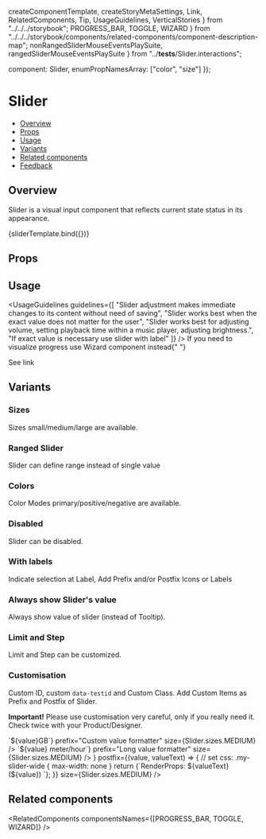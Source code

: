   createComponentTemplate,
  createStoryMetaSettings,
  Link,
  RelatedComponents,
  Tip,
  UsageGuidelines,
  VerticalStories
} from "../../../storybook";
  PROGRESS_BAR,
  TOGGLE,
  WIZARD
} from "../../../storybook/components/related-components/component-description-map";
  nonRangedSliderMouseEventsPlaySuite,
  rangedSliderMouseEventsPlaySuite
} from "../__tests__/Slider.interactions";

  component: Slider,
  enumPropNamesArray: ["color", "size"]
});

<Meta title="Inputs/Slider - (Coming Soon)" component={Slider} argTypes={argTypes} />

<!--- Component template -->


<!--- Component documentation -->

# Slider

- [Overview](#overview)
- [Props](#props)
- [Usage](#usage)
- [Variants](#variants)
- [Related components](#related-components)
- [Feedback](#feedback)

## Overview

Slider is a visual input component that reflects current state status in its appearance.

<Canvas>
  <Story name="Overview" args={{}}>
    {sliderTemplate.bind({})}
  </Story>
</Canvas>

## Props

<ArgsTable story="Overview" />

## Usage

<UsageGuidelines
  guidelines={[
    "Slider adjustment makes immediate changes to its content without need of saving",
    "Slider works best when the exact value does not matter for the user",
    "Slider works best for adjusting volume, setting playback time within a music player, adjusting brightness.",
    "If exact value is necessary use slider with label"
  ]}
/>
<Tip title="Not what you were looking for?">
  If you need to visualize progress use Wizard component instead{" "}
  <Link href="/?path=/docs/navigation-wizard--overview" size={Link.sizes.SMALL} withoutSpacing>
    See link
  </Link>
</Tip>

## Variants

### Sizes

Sizes small/medium/large are available.

<Canvas>
  <Story name="Sizes">
    <Slider size={Slider.sizes.SMALL} defaultValue={12} />
    <Slider size={Slider.sizes.MEDIUM} defaultValue={24} />
    <Slider size={Slider.sizes.LARGE} defaultValue={35} />
  </Story>
</Canvas>

### Ranged Slider

Slider can define range instead of single value

<Canvas>
  <Story name="Ranged" play={rangedSliderMouseEventsPlaySuite}>
    <Slider data-testid={"l3-ranged-slider-s"} size={Slider.sizes.SMALL} ranged={true} />
    <Slider data-testid={"l3-ranged-slider-m"} size={Slider.sizes.MEDIUM} ranged={true} defaultValue={[12, 55]} />
    <Slider size={Slider.sizes.LARGE} ranged={true} defaultValue={[25, 32]} />
  </Story>
</Canvas>

### Colors

Color Modes primary/positive/negative are available.

<Canvas>
  <Story name="Colors">
    <Slider color={Slider.colors.POSITIVE} defaultValue={34} size={Slider.sizes.MEDIUM} />
    <Slider color={Slider.colors.NEGATIVE} ranged={true} defaultValue={[12, 55]} size={Slider.sizes.MEDIUM} />
    <Slider color={Slider.colors.PRIMARY} defaultValue={12} size={Slider.sizes.MEDIUM} />
  </Story>
</Canvas>

### Disabled

Slider can be disabled.

<Canvas>
  <Story name="Disabled">
    <Slider disabled={true} defaultValue={24} color={Slider.colors.POSITIVE} size={Slider.sizes.MEDIUM} />
    <Slider disabled={true} color={Slider.colors.NEGATIVE} size={Slider.sizes.MEDIUM} />
    <Slider
      disabled={true}
      ranged={true}
      defaultValue={[12, 55]}
      color={Slider.colors.PRIMARY}
      size={Slider.sizes.MEDIUM}
    />
  </Story>
</Canvas>

### With labels

Indicate selection at Label, Add Prefix and/or Postfix Icons or Labels

<Canvas>
  <Story name="WithLabels" decorators={[VerticalStories]}>
    <Slider indicateSelection={true} defaultValue={12} size={Slider.sizes.SMALL} />
    <Slider indicateSelection={true} ranged={true} defaultValue={[12, 55]} size={Slider.sizes.SMALL} />
    <Slider prefix={{ icon: Sound }} indicateSelection={true} defaultValue={70} size={Slider.sizes.SMALL} />
    <Slider prefix={{ icon: Video }} postfix={{ icon: Sound }} defaultValue={45} size={Slider.sizes.MEDIUM} />
    <Slider prefix="Vol" indicateSelection={true} defaultValue={0} size={Slider.sizes.LARGE} />
  </Story>
</Canvas>

### Always show Slider's value

Always show value of slider (instead of Tooltip).

<Canvas>
  <Story name="ShowValue" play={nonRangedSliderMouseEventsPlaySuite}>
    <Slider data-testid={"l3-slider-show-value-s"} showValue={true} defaultValue={12} size={Slider.sizes.SMALL} />
    <Slider data-testid={"l3-slider-show-value-m"} showValue={true} defaultValue={55} size={Slider.sizes.MEDIUM} />
    <Slider data-testid={"l3-slider-show-value-l"} showValue={true} defaultValue={89} size={Slider.sizes.LARGE} />
  </Story>
</Canvas>

### Limit and Step

Limit and Step can be customized.

<Canvas>
  <Story name="Limits, Steps" decorators={[VerticalStories]}>
    <Slider prefix="Step 10" step={10} indicateSelection={true} defaultValue={10} size={Slider.sizes.SMALL} />
    <Slider
      prefix="Step 2, Max: 20"
      max={20}
      step={2}
      indicateSelection={true}
      defaultValue={4}
      size={Slider.sizes.MEDIUM}
    />
    <Slider
      prefix="from 20%"
      postfix="till 80%"
      min={20}
      max={80}
      showValue={true}
      defaultValue={62}
      size={Slider.sizes.LARGE}
    />
    <Slider ranged={true} indicateSelection={true} min={100} max={200} step={10} size={Slider.sizes.LARGE} />
  </Story>
</Canvas>

### Customisation

Custom ID, custom `data-testid` and Custom Class. Add Custom Items as Prefix and Postfix of Slider.

**Important!** Please use customisation very careful, only if you really need it. Check twice with your Product/Designer.

<Canvas>
  <Story name="Customisation" decorators={[VerticalStories]}>
    <Slider
      id="my-app-slider"
      data-testid={"my-app-slider"}
      className="my-custom-class"
      defaultValue={19}
      prefix="Check Dev-Tools for Custom Classes"
      size={Slider.sizes.MEDIUM}
    />
    <Slider
      id="custom-value-formatter"
      className="my-custom-formatter"
      defaultValue={3}
      min={1}
      max={10}
      indicateSelection={true}
      valueFormatter={value => `${value}GB`}
      prefix="Custom value formatter"
      size={Slider.sizes.MEDIUM}
    />
    <Slider
      id="custom-value-formatter"
      className="my-long-formatter"
      defaultValue={3}
      min={1}
      max={10}
      indicateSelection={true}
      selectionIndicatorWidth="120px"
      valueFormatter={value => `${value} meter/hour`}
      prefix="Long value formatter"
      size={Slider.sizes.MEDIUM}
    />
    <Slider
      id="custom-prefix"
      className="my-slider-wide"
      defaultValue={50}
      prefix={<Chips label="Custom component" readOnly />}
      postfix={(value, valueText) => {
        // set css: .my-slider-wide { max-width: none }
        return <span style={{ "white-space": "nowrap" }}>{`RenderProps: ${valueText} (${value}) `}</span>;
      }}
      size={Slider.sizes.MEDIUM}
    />
  </Story>
</Canvas>

## Related components

<RelatedComponents componentsNames={[PROGRESS_BAR, TOGGLE, WIZARD]} />
